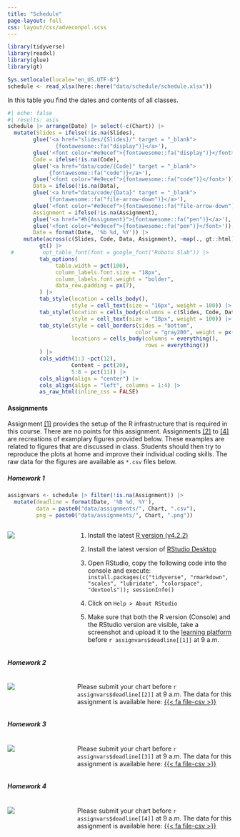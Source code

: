 ```yaml
---
title: "Schedule"
page-layout: full
css: layout/css/adveconpol.scss
---
```


```r
library(tidyverse)
library(readxl)
library(glue)
library(gt)

Sys.setlocale(locale="en_US.UTF-8")
schedule <- read_xlsx(here::here("data/schedule/schedule.xlsx"))
```

In this table you find the dates and contents of all classes.


```r
#| echo: false
#| results: asis
schedule |> arrange(Date) |> select(-c(Chart)) |>
  mutate(Slides = ifelse(!is.na(Slides),
        glue('<a href="slides/{Slides}/" target = "_blank">
               {fontawesome::fa("display")}</a>'),
        glue('<font color="#e9ecef">{fontawesome::fa("display")}</font>')),
        Code = ifelse(!is.na(Code),
        glue('<a href="data/code/{Code}" target = "_blank">
             {fontawesome::fa("code")}</a>'),
        glue('<font color="#e9ecef">{fontawesome::fa("code")}</font>')),
        Data = ifelse(!is.na(Data),
        glue('<a href="data/code/{Data}" target = "_blank">
             {fontawesome::fa("file-arrow-down")}</a>'),
        glue('<font color="#e9ecef">{fontawesome::fa("file-arrow-down")}</font>')),
        Assignment = ifelse(!is.na(Assignment),
        glue('<a href="#h{Assignment}">{fontawesome::fa("pen")}</a>'),
        glue('<font color="#e9ecef">{fontawesome::fa("pen")}</font>')),
        Date = format(Date, '%b %d, %Y')) |>
     mutate(across(c(Slides, Code, Data, Assignment), ~map(., gt::html))) |>
          gt() |>
 #         opt_table_font(font = google_font("Roboto Slab")) |>
          tab_options(
               table.width = pct(100),
               column_labels.font.size = "18px",
               column_labels.font.weight = "bolder",
               data_row.padding = px(7),
          ) |>
          tab_style(location = cells_body(),
                    style = cell_text(size = "16px", weight = 100)) |>
          tab_style(location = cells_body(columns = c(Slides, Code, Data, Assignment)),
                    style = cell_text(size = "18px", weight = 100)) |>
          tab_style(style = cell_borders(sides = "bottom", 
                                        color = "gray200", weight = px(0.2)),
                    locations = cells_body(columns = everything(),
                                           rows = everything())
          ) |>
          cols_width(1:3 ~pct(12),
                    Content ~ pct(20),
                    5:8 ~ pct(11)) |>
          cols_align(align = "center") |>
          cols_align(align = "left", columns = 1:4) |> 
          as_raw_html(inline_css = FALSE)
```

#### Assignments

Assignment [[1]](#h1) provides the setup of the R infrastructure that is required in this course. There are no points for this assignment. Assignments [[2]](#h2) to [[4]](#h4) are recreations of examplary figures provided below. These examples are related to figures that are discussed in class. Students should then try to reproduce the plots at home and improve their individual coding skills. The raw data for the figures are available as `*.csv` files below.  

##### Homework 1{#h1}

```r
assignvars <- schedule |> filter(!is.na(Assignment)) |>
  mutate(deadline = format(Date, '%B %d, %Y'),
         data = paste0("data/assignments/", Chart, ".csv"),
         png = paste0("data/assignments/", Chart, ".png"))
```

::: {.columns}
::: {.column width="20%"}
[![](`r assignvars$png[[1]]`)](`r assignvars$png[[1]]`)
:::

::: {.column width="3%"}
:::

::: {.column width="70%"}
1. Install the latest [R version (v4.2.2)](https://cran.r-project.org/)

2. Install the latest version of [RStudio Desktop](https://posit.co/download/rstudio-desktop/)

3. Open RStudio, copy the following code into the console and execute:
`install.packages(c("tidyverse", "rmarkdown", "scales", "lubridate", "colorspace", "devtools")); sessionInfo()`

4. Click on `Help > About RStudio`

5. Make sure that both the R version (Console) and the RStudio version are visible, take a screenshot and upload it to the [learning platform](https://learn.wu.ac.at) before `r assignvars$deadline[[1]]` at 9 a.m.
:::
:::

##### Homework 2{#h2}

::: {.columns}
::: {.column width="20%"}
[![](`r assignvars$png[[2]]`)](`r assignvars$png[[2]]`)
:::

::: {.column width="3%"}
:::

::: {.column width="70%"}
Please submit your chart before `r assignvars$deadline[[2]]` at 9 a.m. The data for this assignment is available here: <a href = "`r assignvars$data[[2]]`">{{< fa file-csv >}}</a>
:::
:::

##### Homework 3{#h3}

::: {.columns}
::: {.column width="20%"}
[![](`r assignvars$png[[3]]`)](`r assignvars$png[[3]]`)
:::

::: {.column width="3%"}
:::

::: {.column width="70%"}
Please submit your chart before `r assignvars$deadline[[3]]` at 9 a.m. The data for this assignment is available here: <a href = "`r assignvars$data[[3]]`">{{< fa file-csv >}}</a>
:::
:::

##### Homework 4{#h4}

::: {.columns}
::: {.column width="20%"}
[![](`r assignvars$png[[4]]`)](`r assignvars$png[[4]]`)
:::

::: {.column width="3%"}
:::

::: {.column width="70%"}
Please submit your chart before `r assignvars$deadline[[4]]` at 9 a.m. The data for this assignment is available here: <a href = "`r assignvars$data[[4]]`">{{< fa file-csv >}}</a>
:::
:::